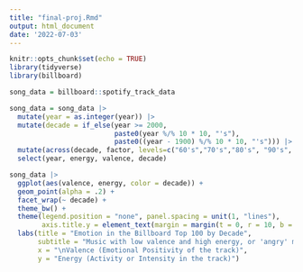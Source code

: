 ```yaml
---
title: "final-proj.Rmd"
output: html_document
date: '2022-07-03'
---
```


```r
knitr::opts_chunk$set(echo = TRUE)
library(tidyverse)
library(billboard)

song_data = billboard::spotify_track_data

song_data = song_data |>  
  mutate(year = as.integer(year)) |> 
  mutate(decade = if_else(year >= 2000,
                          paste0(year %/% 10 * 10, "'s"),
                          paste0((year - 1900) %/% 10 * 10, "'s"))) |> 
  mutate(across(decade, factor, levels=c("60's","70's","80's", "90's", "2000's", "2010's"))) |> 
  select(year, energy, valence, decade) 

```

```r
song_data |>  
  ggplot(aes(valence, energy, color = decade)) +
  geom_point(alpha = .2) +
  facet_wrap(~ decade) +
  theme_bw() +
  theme(legend.position = "none", panel.spacing = unit(1, "lines"), 
        axis.title.y = element_text(margin = margin(t = 0, r = 10, b = 0, l = 0))) +
  labs(title = "Emotion in the Billboard Top 100 by Decade",
       subtitle = "Music with low valence and high energy, or 'angry' music,\nhas become increasingly popular since the 1960's",
       x = "\nValence (Emotional Positivity of the track)",
       y = "Energy (Activity or Intensity in the track)")
```

```r

```


